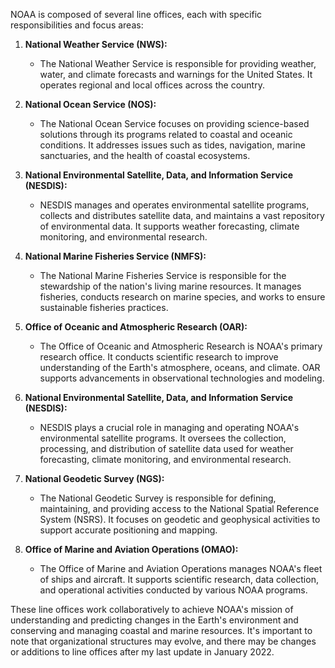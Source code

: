 NOAA is composed of several line offices, each with specific responsibilities and focus areas:

1. **National Weather Service (NWS):**
   - The National Weather Service is responsible for providing weather, water, and climate forecasts and warnings for the United States. It operates regional and local offices across the country.

2. **National Ocean Service (NOS):**
   - The National Ocean Service focuses on providing science-based solutions through its programs related to coastal and oceanic conditions. It addresses issues such as tides, navigation, marine sanctuaries, and the health of coastal ecosystems.

3. **National Environmental Satellite, Data, and Information Service (NESDIS):**
   - NESDIS manages and operates environmental satellite programs, collects and distributes satellite data, and maintains a vast repository of environmental data. It supports weather forecasting, climate monitoring, and environmental research.

4. **National Marine Fisheries Service (NMFS):**
   - The National Marine Fisheries Service is responsible for the stewardship of the nation's living marine resources. It manages fisheries, conducts research on marine species, and works to ensure sustainable fisheries practices.

5. **Office of Oceanic and Atmospheric Research (OAR):**
   - The Office of Oceanic and Atmospheric Research is NOAA's primary research office. It conducts scientific research to improve understanding of the Earth's atmosphere, oceans, and climate. OAR supports advancements in observational technologies and modeling.

6. **National Environmental Satellite, Data, and Information Service (NESDIS):**
   - NESDIS plays a crucial role in managing and operating NOAA's environmental satellite programs. It oversees the collection, processing, and distribution of satellite data used for weather forecasting, climate monitoring, and environmental research.

7. **National Geodetic Survey (NGS):**
   - The National Geodetic Survey is responsible for defining, maintaining, and providing access to the National Spatial Reference System (NSRS). It focuses on geodetic and geophysical activities to support accurate positioning and mapping.

8. **Office of Marine and Aviation Operations (OMAO):**
   - The Office of Marine and Aviation Operations manages NOAA's fleet of ships and aircraft. It supports scientific research, data collection, and operational activities conducted by various NOAA programs.

These line offices work collaboratively to achieve NOAA's mission of understanding and predicting changes in the Earth's environment and conserving and managing coastal and marine resources. It's important to note that organizational structures may evolve, and there may be changes or additions to line offices after my last update in January 2022.
